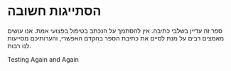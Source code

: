 # הסתייגות חשובה {.unnumbered}

ספר זה עדיין בשלבי כתיבה. אין להסתמך על הנכתב בטיפול בפצועי אמת. אנו עושים מאמצים רבים על מנת לסיים את כתיבת הספר בהקדם האפשרי, והערותיכם מסייעות לנו רבות.


Testing Again and Again

